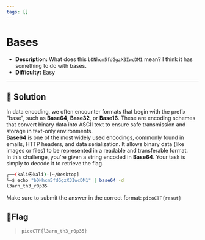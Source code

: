 ---
tags: []
---
# Bases

- **Description:** What does this `bDNhcm5fdGgzX3IwcDM1` mean? I think it has something to do with bases.
- **Difficulty:** Easy

---

## 🔎 Solution
In data encoding, we often encounter formats that begin with the prefix "base", such as **Base64**, **Base32**, or **Base16**. 
These are encoding schemes that convert binary data into ASCII text to ensure safe transmission and storage in text-only environments.  
**Base64** is one of the most widely used encodings, commonly found in emails, HTTP headers, and data serialization. 
It allows binary data (like images or files) to be represented in a readable and transferable format.  
In this challenge, you're given a string encoded in **Base64**. Your task is simply to decode it to retrieve the flag.
```bash
┌──(kali㉿kali)-[~/Desktop]
└─$ echo "bDNhcm5fdGgzX3IwcDM1" | base64 -d                                                    
l3arn_th3_r0p35 
```
Make sure to submit the answer in the correct format: `picoCTF{resut}`
## 🚩Flag
> `picoCTF{l3arn_th3_r0p35}`
